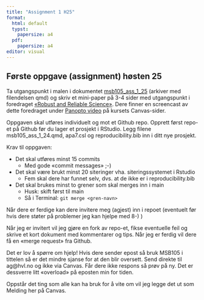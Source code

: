 ```yaml
---
title: "Assignment 1 H25"
format: 
  html: default
  typst:
    papersize: a4
  pdf: 
    papersize: a4
editor: visual
---
```


## Første oppgave (assignment) høsten 25

Ta utgangspunkt i malen i dokumentet [msb105_ass_1_25](./msb105_ass_1_25.txt) (arkiver med filendelsen qmd) og skriv et mini-paper på 3-4 sider med utgangspunkt i foredraget [«Robust and Reliable Science»](https://msb105.netlify.app/introduction/reproducibility/rr-science_h25#/title-slide). Dere finner en screencast av dette foredraget under [Panopto video](https://hvl.instructure.com/courses/32799/external_tools/1650) på kursets Canvas-sider.

Oppgaven skal utføres individuelt og mot et Github repo.
Opprett først repo-et på Github før du lager et prosjekt i RStudio.
Legg filene msb105_ass_1_24.qmd, apa7.csl og reproducibility.bib inn i ditt nye prosjekt.

Krav til oppgaven:

-   Det skal utføres minst 15 commits
    -   Med gode «commit messages» ;-)
-   Det skal være brukt minst 20 siteringer vha. siteringssystemet i Rstudio
    -   Fem skal dere har funnet selv, dvs. at de ikke er i reproducibility.bib
-   Det skal brukes minst to grener som skal merges inn i main
    -   Husk: skift først til main
    -   Så i Terminal: `git merge <gren-navn>`

Når dere er ferdige kan dere invitere meg (agjest) inn i repoet (eventuelt før hvis dere støter på problemer jeg kan hjelpe med 8-) )

Når jeg er invitert vil jeg gjøre en fork av repo-et, fikse eventuelle feil og skrive et kort dokument med kommentarer og tips.
Når jeg er ferdig vil dere få en «merge request» fra Github.

Det er lov å spørre om hjelp!
Hvis dere sender epost så bruk MSB105 i tittelen så er det mindre sjanse for at den blir oversett. Send direkte til ag@hvl.no og ikke via Canvas.
Får dere ikke respons så prøv på ny.
Det er dessverre litt «overload» på eposten min for tiden.

Oppstår det ting som alle kan ha bruk for å vite om vil jeg legge det ut som Melding her på Canvas.
